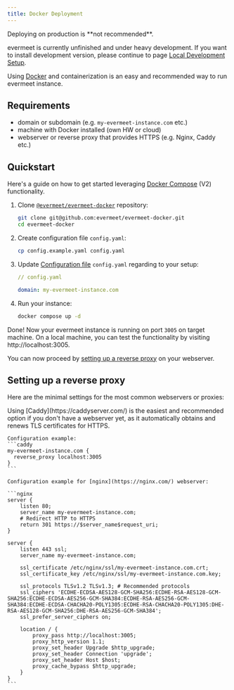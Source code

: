 ```yaml
---
title: Docker Deployment
---
```



<Aside type="caution" title="Not ready for production">  
  Deploying on production is **not recommended**.

  evermeet is currently unfinished and under heavy development. If you want to install development version, please continue to page [Local Development Setup](/developers/local-setup).
</Aside>

Using [Docker](https://www.docker.com/) and containerization is an easy and recommended way to run evermeet instance.

## Requirements

* domain or subdomain (e.g. `my-evermeet-instance.com` etc.)
* machine with Docker installed (own HW or cloud)
* webserver or reverse proxy that provides HTTPS (e.g. Nginx, Caddy etc.)

## Quickstart

Here's a guide on how to get started leveraging [Docker Compose](https://docs.docker.com/compose/) (V2) functionality.


<Steps>

1. Clone [`@evermeet/evermeet-docker`](https://github.com/evermeet/evermeet-docker) repository:

   ```bash
   git clone git@github.com:evermeet/evermeet-docker.git
   cd evermeet-docker
   ```

2. Create configuration file `config.yaml`:

   ```bash
   cp config.example.yaml config.yaml
   ```


3. Update [Configuration file](/operation/configuration) `config.yaml` regarding to your setup:

   ```yaml ins={3-6}
   // config.yaml

   domain: my-evermeet-instance.com
   ```

4. Run your instance:

   ```bash
   docker compose up -d
   ```

</Steps>

Done! Now your evermeet instance is running on port `3005` on target machine. On a local machine, you can test the functionality by visiting http://localhost:3005.

You can now proceed by [setting up a reverse proxy](#setting-up-a-reverse-proxy) on your webserver.

## Setting up a reverse proxy

Here are the minimal settings for the most common webservers or proxies:

<Tabs>
  <TabItem label="Caddy">
    Using [Caddy](https://caddyserver.com/) is the easiest and recommended option if you don't have a webserver yet, as it automatically obtains and renews TLS certificates for HTTPS.

    Configuration example:
    ```caddy
    my-evermeet-instance.com {
      reverse_proxy localhost:3005
    }
    ```
  </TabItem>

  <TabItem label="nginx">

    Configuration example for [nginx](https://nginx.com/) webserver:

    ```nginx
    server {
        listen 80;
        server_name my-evermeet-instance.com;
        # Redirect HTTP to HTTPS
        return 301 https://$server_name$request_uri;
    }

    server {
        listen 443 ssl;
        server_name my-evermeet-instance.com;

        ssl_certificate /etc/nginx/ssl/my-evermeet-instance.com.crt;
        ssl_certificate_key /etc/nginx/ssl/my-evermeet-instance.com.key;

        ssl_protocols TLSv1.2 TLSv1.3; # Recommended protocols
        ssl_ciphers 'ECDHE-ECDSA-AES128-GCM-SHA256:ECDHE-RSA-AES128-GCM-SHA256:ECDHE-ECDSA-AES256-GCM-SHA384:ECDHE-RSA-AES256-GCM-SHA384:ECDHE-ECDSA-CHACHA20-POLY1305:ECDHE-RSA-CHACHA20-POLY1305:DHE-RSA-AES128-GCM-SHA256:DHE-RSA-AES256-GCM-SHA384';
        ssl_prefer_server_ciphers on;

        location / {
            proxy_pass http://localhost:3005;
            proxy_http_version 1.1;
            proxy_set_header Upgrade $http_upgrade;
            proxy_set_header Connection 'upgrade';
            proxy_set_header Host $host;
            proxy_cache_bypass $http_upgrade;
        }
    }
    ```
  </TabItem>
</Tabs>